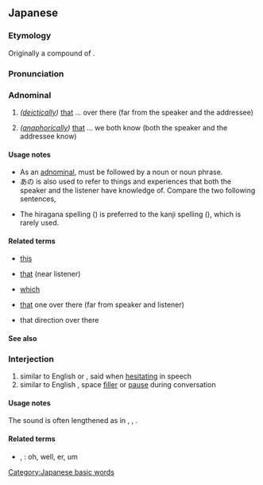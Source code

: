 ==Japanese==
{{ja-spellings|h=あの|彼の}}

===Etymology===
Originally a compound of {{com|ja|sort=あの|あ|tr1=a|pos1=[[distal]] [[pronominal]] marker|の|tr2=no|pos2=genitive particle}}.

===Pronunciation===
{{ja-pron|acc=0}}

===Adnominal===
{{ja-pos|adnominal}}

# ''([[deictically]])'' [[that]] ... over there (far from the speaker and the addressee)
#: {{ja-usex|'''あの'''車は緑です。|'''あの''' くるま は みどり です。|'''That''' car '''over there''' is green.}}
# ''([[anaphorically]])'' [[that]] ... we both know (both the speaker and the addressee know)

====Usage notes====
* As an [[adnominal]], {{lang|ja|あの}} must be followed by a noun or noun phrase.
* あの is also used to refer to things and experiences that both the speaker and the listener have knowledge of. Compare the two following sentences,
*: {{ja-usex|'''あの'''本はやすいですか？|'''あの''' ほん は やすい です か？|Is that book (over there, which you and I can see) cheap?}}
*: {{ja-usex|'''その'''本はやすいですか？|'''その''' ほん は やすい です か？|Is that book (I'm pointing to/near you/of yours) cheap? / Is that book which you (have/saw/were talking about) cheap?}}
* The hiragana spelling ({{m|ja|あの}}) is preferred to the kanji spelling ({{m|ja|彼の}}), which is rarely used.

====Related terms====
* {{ja-r|この}} [[this]]
* {{ja-r|その}} [[that]] (near listener)
* {{ja-r|どの}} [[which]]
* {{ja-r|あれ}} [[that]] one over there (far from speaker and listener)
* {{ja-r|あそこ}} that direction over there

====See also====
{{Japanese demonstratives}}

===Interjection===
{{ja-pos|interjection}}

# similar to English {{m|en|er}} or {{m|en|umm}}, said when [[hesitating]] in speech
# similar to English {{m|en|uh}}, space [[filler]] or [[pause]] during conversation
#: {{ja-usex|'''あの'''…そうですね、…|'''あの'''…そう です ね、…|'''um'''... well, yes,...}}

====Usage notes====
The {{ja-r|の}} sound is often lengthened as in {{ja-l|あのう}}, {{ja-l|あのぉ}}, {{ja-r|あのー}}.

====Related terms====
* {{ja-l|ええと}}, {{ja-r|えーと}}: oh, well, er, um

[[Category:Japanese basic words]]